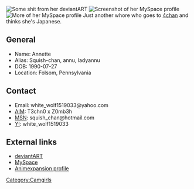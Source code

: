 [[Image:IRecycle by squish chan.jpg|thumb|Some shit from her deviantART]]
[[Image:Squish-chan.png|thumb|Screenshot of her MySpace profile]]
[[Image:Squish-chan.01.png|thumb|More of her MySpace profile]]
Just another whore who goes to [[4chan]] and thinks she's Japanese.

== General ==
* Name: Annette
* Alias: Squish-chan, annu, ladyannu
* DOB: 1990-07-27
* Location: Folsom, Pennsylvania

== Contact ==
* Email: white_wolf1519033@yahoo.com
* [[AIM]]: T3chn0 x Z0mb3h
* [[MSN]]: squish_chan@hotmail.com
* [[Y!]]: white_wolf1519033

== External links ==
* [http://squish-chan.deviantart.com/ deviantART]
* [http://www.myspace.com/ladyannu MySpace]
* [http://s2.zetaboards.com/PAWG_Forum/profile/430730/ Animexpansion profile]
{{DickteaseWhores}}
[[Category:Camgirls]]